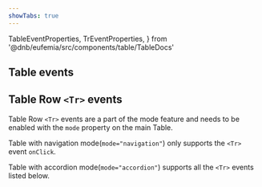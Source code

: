 ```yaml
---
showTabs: true
---
```


  TableEventProperties,
  TrEventProperties,
} from '@dnb/eufemia/src/components/table/TableDocs'

## Table events

<PropertiesTable props={TableEventProperties} showDefaultValue />

## Table Row `<Tr>` events

Table Row `<Tr>` events are a part of the mode feature and needs to be enabled with the `mode` property on the main Table.

Table with navigation mode(`mode="navigation"`) only supports the `<Tr>` event `onClick`.

Table with accordion mode(`mode="accordion"`) supports all the `<Tr>` events listed below.

<PropertiesTable props={TrEventProperties} showDefaultValue />
